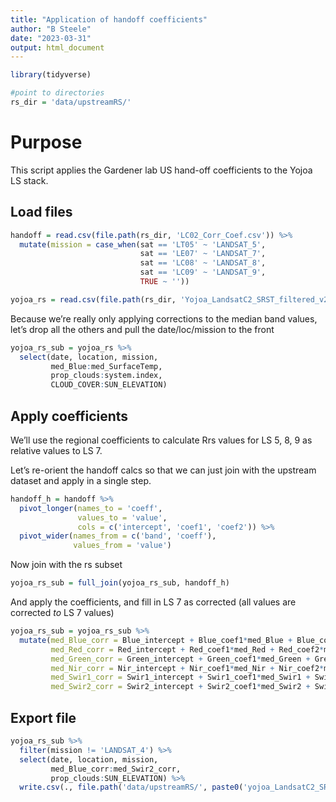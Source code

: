 ```yaml
---
title: "Application of handoff coefficients"
author: "B Steele"
date: "2023-03-31"
output: html_document
---
```


```r
library(tidyverse)

#point to directories
rs_dir = 'data/upstreamRS/'

```

# Purpose

This script applies the Gardener lab US hand-off coefficients to the Yojoa LS stack.

## Load files

```r
handoff = read.csv(file.path(rs_dir, 'LC02_Corr_Coef.csv')) %>% 
  mutate(mission = case_when(sat == 'LT05' ~ 'LANDSAT_5',
                             sat == 'LE07' ~ 'LANDSAT_7',
                             sat == 'LC08' ~ 'LANDSAT_8',
                             sat == 'LC09' ~ 'LANDSAT_9',
                             TRUE ~ ''))

yojoa_rs = read.csv(file.path(rs_dir, 'Yojoa_LandsatC2_SRST_filtered_v2023-03-31.csv'))

```

Because we're really only applying corrections to the median band values, let's drop all the others and pull the date/loc/mission to the front

```r
yojoa_rs_sub = yojoa_rs %>% 
  select(date, location, mission,
         med_Blue:med_SurfaceTemp,
         prop_clouds:system.index,
         CLOUD_COVER:SUN_ELEVATION)
```

## Apply coefficients

We'll use the regional coefficients to calculate Rrs values for LS 5, 8, 9 as relative values to LS 7.

Let's re-orient the handoff calcs so that we can just join with the upstream dataset and apply in a single step.

```r
handoff_h = handoff %>% 
  pivot_longer(names_to = 'coeff',
               values_to = 'value',
               cols = c('intercept', 'coef1', 'coef2')) %>% 
  pivot_wider(names_from = c('band', 'coeff'),
              values_from = 'value')
```

Now join with the rs subset

```r
yojoa_rs_sub = full_join(yojoa_rs_sub, handoff_h)
```

And apply the coefficients, and fill in LS 7 as corrected (all values are corrected *to* LS 7 values)

```r
yojoa_rs_sub = yojoa_rs_sub %>% 
  mutate(med_Blue_corr = Blue_intercept + Blue_coef1*med_Blue + Blue_coef2*med_Blue^2,
         med_Red_corr = Red_intercept + Red_coef1*med_Red + Red_coef2*med_Red^2,
         med_Green_corr = Green_intercept + Green_coef1*med_Green + Green_coef2*med_Green^2,
         med_Nir_corr = Nir_intercept + Nir_coef1*med_Nir + Nir_coef2*med_Nir^2,
         med_Swir1_corr = Swir1_intercept + Swir1_coef1*med_Swir1 + Swir1_coef2*med_Swir1^2,
         med_Swir2_corr = Swir2_intercept + Swir2_coef1*med_Swir2 + Swir2_coef2*med_Swir2^2) 
```

## Export file

```r
yojoa_rs_sub %>% 
  filter(mission != 'LANDSAT_4') %>% 
  select(date, location, mission,
         med_Blue_corr:med_Swir2_corr, 
         prop_clouds:SUN_ELEVATION) %>% 
  write.csv(., file.path('data/upstreamRS/', paste0('yojoa_LandsatC2_SR_rrs_us_corr_v', Sys.Date(), '.csv')), row.names = F)
```
